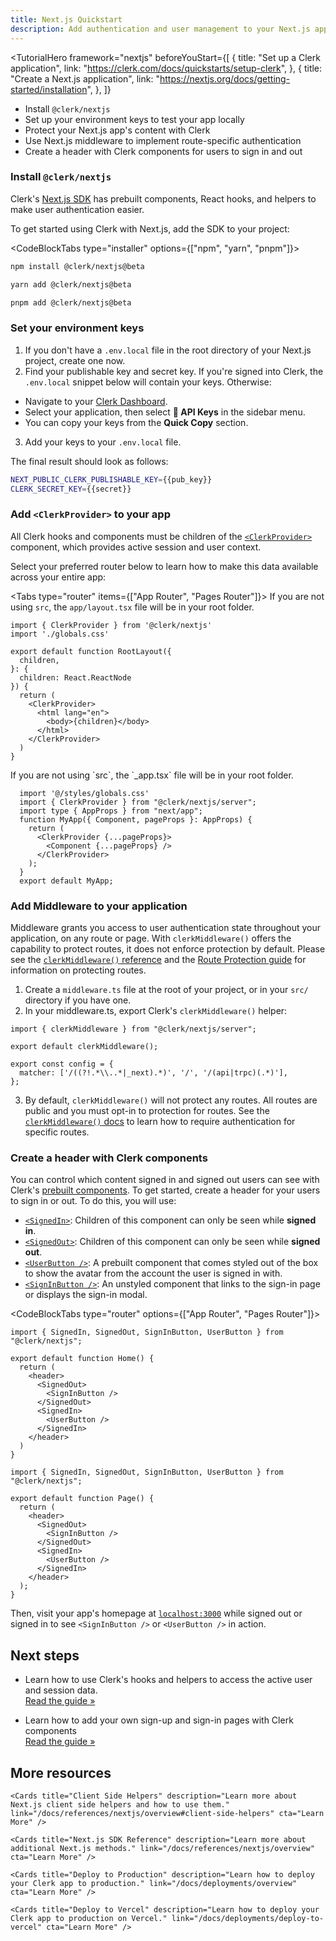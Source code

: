 ---
title: Next.js Quickstart
description: Add authentication and user management to your Next.js app with Clerk.
---

<TutorialHero
  framework="nextjs"
  beforeYouStart={[
    {
      title: "Set up a Clerk application",
      link: "https://clerk.com/docs/quickstarts/setup-clerk",
    },
    {
      title: "Create a Next.js application",
      link: "https://nextjs.org/docs/getting-started/installation",
    },
  ]}
>

- Install `@clerk/nextjs`
- Set up your environment keys to test your app locally
- Protect your Next.js app's content with Clerk
- Use Next.js middleware to implement route-specific authentication
- Create a header with Clerk components for users to sign in and out

</TutorialHero>

<Steps>

### Install `@clerk/nextjs`

Clerk's [Next.js SDK](/docs/references/nextjs/overview) has prebuilt components, React hooks, and helpers to make user authentication easier.

To get started using Clerk with Next.js, add the SDK to your project:

<CodeBlockTabs type="installer" options={["npm", "yarn", "pnpm"]}>
  ```bash filename="terminal"
  npm install @clerk/nextjs@beta
  ```

```bash filename="terminal"
yarn add @clerk/nextjs@beta
```

```bash filename="terminal"
pnpm add @clerk/nextjs@beta
```

</CodeBlockTabs>

### Set your environment keys

1. If you don't have a `.env.local` file in the root directory of your Next.js project, create one now.
2. Find your publishable key and secret key. If you're signed into Clerk, the `.env.local` snippet below will contain your keys. Otherwise:
  - Navigate to your [Clerk Dashboard](https://dashboard.clerk.com/last-active?path=api-keys).
  - Select your application, then select **🔑 API Keys** in the sidebar menu.
  - You can copy your keys from the **Quick Copy** section.
3. Add your keys to your `.env.local` file.

The final result should look as follows:

  <InjectKeys>

  ```sh filename=".env.local"
  NEXT_PUBLIC_CLERK_PUBLISHABLE_KEY={{pub_key}}
  CLERK_SECRET_KEY={{secret}}
  ```

  </InjectKeys>

### Add `<ClerkProvider>` to your app

All Clerk hooks and components must be children of the [`<ClerkProvider>`](/docs/components/clerk-provider) component, which provides active session and user context.

Select your preferred router below to learn how to make this data available across your entire app:

<Tabs type="router" items={["App Router", "Pages Router"]}>
  <Tab>
  <Callout type="info">
    If you are not using `src`, the `app/layout.tsx` file will be in your root folder.
  </Callout>

  ```tsx filename="src/app/layout.tsx" {1,10-14}
  import { ClerkProvider } from '@clerk/nextjs'
  import './globals.css'

  export default function RootLayout({
    children,
  }: {
    children: React.ReactNode
  }) {
    return (
      <ClerkProvider>
        <html lang="en">
          <body>{children}</body>
        </html>
      </ClerkProvider>
    )
  }
  ```
  </Tab>

  <Tab>
  <Callout type="info">
    If you are not using `src`, the `_app.tsx` file will be in your root folder.
  </Callout>

  ```tsx filename="/src/pages/_app.tsx" {2,6-8}
    import '@/styles/globals.css'
    import { ClerkProvider } from "@clerk/nextjs/server";
    import type { AppProps } from "next/app";
    function MyApp({ Component, pageProps }: AppProps) {
      return (
        <ClerkProvider {...pageProps}>
          <Component {...pageProps} />
        </ClerkProvider>
      );
    }
    export default MyApp;
  ```
  </Tab>
</Tabs>

### Add Middleware to your application

Middleware grants you access to user authentication state throughout your application, on any route or page. With `clerkMiddleware()` offers the capability to protect routes, it does not enforce protection by default. Please see the [`clerkMiddleware()` reference](/docs/references/nextjs/clerk-middleware) and the [Route Protection guide](/docs/references/nextjs/route-protection) for information on protecting routes.

1. Create a `middleware.ts` file at the root of your project, or in your `src/` directory if you have one.
2. In your middleware.ts, export Clerk's `clerkMiddleware()` helper:
  ```tsx filename="/src/middleware.ts"
  import { clerkMiddleware } from "@clerk/nextjs/server";

  export default clerkMiddleware();

  export const config = {
    matcher: ['/((?!.*\\..*|_next).*)', '/', '/(api|trpc)(.*)'],
  };
  ```
3. By default, `clerkMiddleware()` will not protect any routes. All routes are public and you must opt-in to protection for routes. See the [`clerkMiddleware()` docs](https://github.com/docs/references/nextjs/clerk-middleware) to learn how to require authentication for specific routes.

### Create a header with Clerk components

You can control which content signed in and signed out users can see with Clerk's [prebuilt components](/docs/components/overview). To get started, create a header for your users to sign in or out. To do this, you will use:

- [`<SignedIn>`](/docs/components/control/signed-in): Children of this component can only be seen while **signed in**.
- [`<SignedOut>`](/docs/components/control/signed-in): Children of this component can only be seen while **signed out**.
- [`<UserButton />`](/docs/components/user/user-button): A prebuilt component that comes styled out of the box to show the avatar from the account the user is signed in with.
- [`<SignInButton />`](/docs/components/unstyled/sign-in-button): An unstyled component that links to the sign-in page or displays the sign-in modal.

<CodeBlockTabs type="router" options={["App Router", "Pages Router"]}>
```tsx filename="app/page.tsx" {1,6-11}
import { SignedIn, SignedOut, SignInButton, UserButton } from "@clerk/nextjs";

export default function Home() {
  return (
    <header>
      <SignedOut>
        <SignInButton />
      </SignedOut>
      <SignedIn>
        <UserButton />
      </SignedIn>
    </header>
  )
}
```
```tsx filename="pages/index.tsx" {1,6-11}
import { SignedIn, SignedOut, SignInButton, UserButton } from "@clerk/nextjs";

export default function Page() {
  return (
    <header>
      <SignedOut>
        <SignInButton />
      </SignedOut>
      <SignedIn>
        <UserButton />
      </SignedIn>
    </header>
  );
}
```
</CodeBlockTabs>

Then, visit your app's homepage at [`localhost:3000`](http://localhost:3000) while signed out or signed in to see `<SignInButton />` or `<UserButton />` in action.

</Steps>

## Next steps

- Learn how to use Clerk's hooks and helpers to access the active user and session data.
<br/>[Read the guide &raquo;](/docs/references/nextjs/read-session-data)

- Learn how to add your own sign-up and sign-in pages with Clerk components
<br/>[Read the guide &raquo;](/docs/references/nextjs/custom-signup-signin-pages)

## More resources

<div className="container mx-auto my-4">
  <div className="grid grid-cols-1 gap-6 md:grid-cols-2">
<Cards title="Clerk + Next.js App Router Demo" description="See an example application that demonstrates user authentication, and session and organization management." link="/docs/references/nextjs/custom-signup-signin-pages" cta="Learn More" />

<Cards title="Clerk + Next.js Pages Router Demo" description="See an example application that demonstrates user authentication, and session and organization management." link="/docs/references/nextjs/custom-signup-signin-pages" cta="Learn More" />

    <Cards title="Client Side Helpers" description="Learn more about Next.js client side helpers and how to use them." link="/docs/references/nextjs/overview#client-side-helpers" cta="Learn More" />

    <Cards title="Next.js SDK Reference" description="Learn more about additional Next.js methods." link="/docs/references/nextjs/overview" cta="Learn More" />

    <Cards title="Deploy to Production" description="Learn how to deploy your Clerk app to production." link="/docs/deployments/overview" cta="Learn More" />

    <Cards title="Deploy to Vercel" description="Learn how to deploy your Clerk app to production on Vercel." link="/docs/deployments/deploy-to-vercel" cta="Learn More" />

  </div>
</div>
